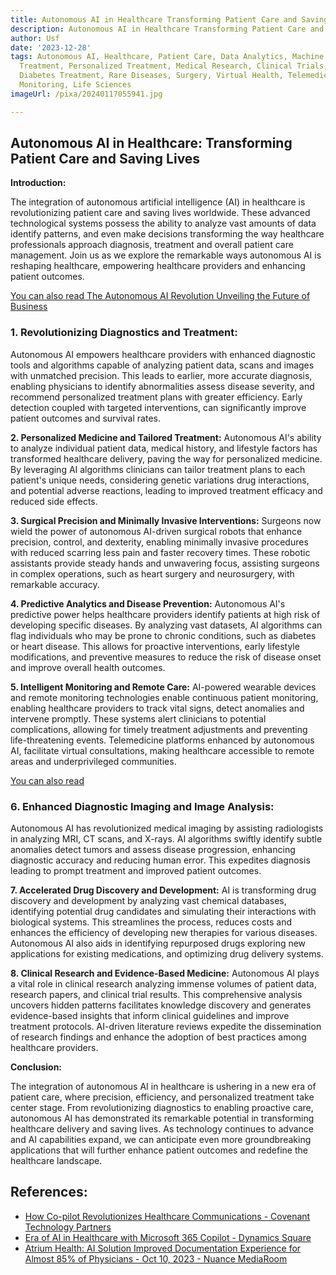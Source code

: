 ```yaml
---
title: Autonomous AI in Healthcare Transforming Patient Care and Saving Lives
description: Autonomous AI in Healthcare Transforming Patient Care and Saving Lives
author: Usf
date: '2023-12-28'
tags: Autonomous AI, Healthcare, Patient Care, Data Analytics, Machine Learning, Diagnosis,
  Treatment, Personalized Treatment, Medical Research, Clinical Trials, Cancer Treatment,
  Diabetes Treatment, Rare Diseases, Surgery, Virtual Health, Telemedicine, Remote
  Monitoring, Life Sciences
imageUrl: /pixa/20240117055941.jpg

---
```

## **Autonomous AI in  Healthcare: Transforming Patient Care and Saving Lives**

**Introduction:**

The integration of  autonomous artificial intelligence (AI) in healthcare is revolutionizing patient care and saving lives  worldwide.  These advanced technological systems possess the ability to analyze vast amounts of data identify patterns, and even  make decisions transforming the way healthcare professionals approach diagnosis, treatment and overall patient care management. Join us as we explore the remarkable ways autonomous AI is reshaping  healthcare, empowering healthcare providers and enhancing patient outcomes.

[You can  also read The Autonomous AI Revolution Unveiling the Future of Business](The%20Autonomous%20AI%20Revolution%20Unveiling%20the%20Future%20of%20Business)


### **1. Revolutionizing  Diagnostics and Treatment:**

Autonomous AI empowers healthcare providers with enhanced diagnostic  tools and algorithms capable of analyzing patient data, scans and images with unmatched precision. This leads to earlier, more accurate diagnosis, enabling  physicians to  identify abnormalities assess disease severity, and recommend personalized treatment plans with greater efficiency.  Early detection coupled with targeted interventions, can significantly improve patient outcomes and survival rates.

**2. Personalized Medicine and Tailored Treatment:**
Autonomous AI's  ability to analyze individual patient data, medical history, and lifestyle factors has transformed healthcare delivery,  paving the way for personalized medicine. By leveraging AI algorithms clinicians  can tailor treatment plans to each patient's unique needs, considering genetic variations drug interactions, and potential adverse  reactions, leading to improved treatment efficacy and reduced side effects.

**3. Surgical Precision and Minimally Invasive Interventions:**
Surgeons now wield the power of  autonomous AI-driven surgical robots that enhance precision, control, and dexterity, enabling minimally invasive procedures with reduced scarring less pain and faster  recovery times.  These  robotic assistants provide steady hands and unwavering focus, assisting surgeons in complex operations, such as heart surgery and neurosurgery, with remarkable accuracy.

**4. Predictive Analytics and Disease Prevention:**
Autonomous AI's predictive power  helps  healthcare  providers identify patients at high risk of developing specific diseases. By analyzing vast datasets, AI algorithms can flag individuals  who may be prone to chronic conditions, such  as diabetes or heart disease.  This allows for proactive interventions,  early lifestyle modifications, and preventive  measures to reduce the risk of disease onset and  improve overall health outcomes.

**5. Intelligent Monitoring  and Remote Care:**
AI-powered wearable devices and remote monitoring technologies enable continuous patient monitoring, enabling healthcare  providers to  track vital signs, detect anomalies and intervene promptly. These systems alert clinicians to potential complications, allowing for  timely treatment  adjustments and preventing life-threatening events. Telemedicine platforms enhanced  by autonomous AI, facilitate virtual  consultations, making healthcare accessible to remote areas and underprivileged communities.

[You can also read ]()


### **6. Enhanced Diagnostic Imaging and Image Analysis:**
Autonomous AI has revolutionized medical imaging by assisting  radiologists in analyzing  MRI, CT scans,  and  X-rays. AI algorithms swiftly identify subtle anomalies detect tumors and assess disease progression, enhancing diagnostic  accuracy and reducing human error. This expedites diagnosis leading to prompt treatment and improved patient  outcomes.

**7. Accelerated Drug Discovery and Development:**
AI is transforming drug discovery and development by analyzing vast chemical databases, identifying potential drug candidates and simulating their interactions with biological  systems. This streamlines the process, reduces costs and enhances the efficiency of developing new therapies  for various diseases.  Autonomous AI also aids in identifying repurposed drugs exploring  new applications for existing medications, and optimizing drug delivery  systems.

**8. Clinical Research and Evidence-Based Medicine:**
Autonomous AI plays a  vital role in clinical research analyzing immense volumes of patient data, research papers, and clinical trial results. This comprehensive analysis uncovers hidden patterns facilitates knowledge discovery and generates evidence-based insights that inform clinical guidelines and improve treatment  protocols. AI-driven literature  reviews expedite the dissemination of research findings and enhance the  adoption of best  practices among healthcare providers.

**Conclusion:**

The integration of  autonomous AI in  healthcare is ushering in a new era of patient care,  where precision, efficiency,  and personalized treatment take center stage. From  revolutionizing diagnostics to enabling proactive care, autonomous AI has demonstrated its remarkable potential in  transforming healthcare delivery  and saving lives.  As technology continues to  advance and AI capabilities expand, we can anticipate even more  groundbreaking  applications that will further enhance  patient outcomes and redefine the healthcare  landscape.

## References:
- [How Co-pilot Revolutionizes Healthcare Communications - Covenant Technology Partners](https://covenanttechnologypartners.com/2023/07/26/how-co-pilot-revolutionizes-healthcare-communications/)
- [Era of AI in Healthcare with Microsoft 365 Copilot - Dynamics Square](https://www.dynamicssquare.com/blog/ai-in-healthcare-with-microsoft-365-copilot/)
- [Atrium Health: AI Solution Improved Documentation Experience for Almost 85% of Physicians - Oct 10, 2023 - Nuance MediaRoom](https://news.nuance.com/2023-10-10-Atrium-Health-AI-Solution-Improved-Documentation-Experience-for-Almost-85-of-Physicians)
